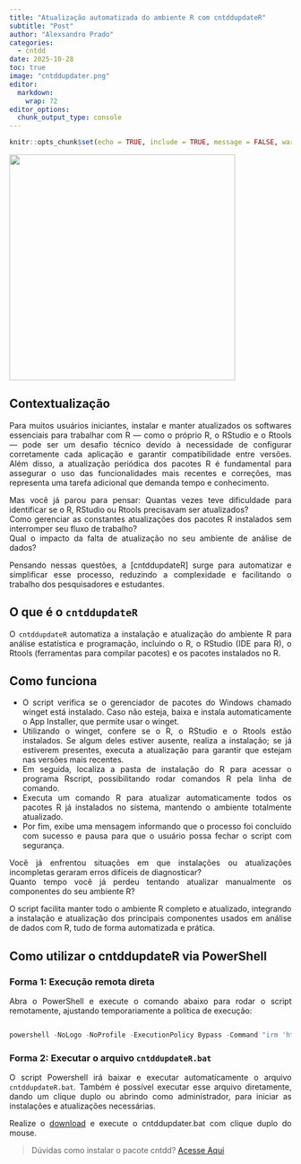 ```yaml
---
title: "Atualização automatizada do ambiente R com cntddupdateR"
subtitle: "Post"
author: "Alexsandro Prado"
categories:
  - cntdd
date: 2025-10-28
toc: true
image: "cntddupdater.png"
editor: 
  markdown: 
    wrap: 72
editor_options: 
  chunk_output_type: console
---
```


```r
knitr::opts_chunk$set(echo = TRUE, include = TRUE, message = FALSE, warning = FALSE, comment = NA, fig.align = "center", out.width = "100%")
```

```{=html}
<style> body {text-align: justify} </style>
```

![](cntddupdater.png){fig-align="center" width="403"}

## Contextualização

Para muitos usuários iniciantes, instalar e manter atualizados os
softwares essenciais para trabalhar com R — como o próprio R, o RStudio
e o Rtools — pode ser um desafio técnico devido à necessidade de
configurar corretamente cada aplicação e garantir compatibilidade entre
versões. Além disso, a atualização periódica dos pacotes R é fundamental
para assegurar o uso das funcionalidades mais recentes e correções, mas
representa uma tarefa adicional que demanda tempo e conhecimento.

Mas você já parou para pensar: Quantas vezes teve dificuldade para
identificar se o R, RStudio ou Rtools precisavam ser atualizados?\
Como gerenciar as constantes atualizações dos pacotes R instalados sem
interromper seu fluxo de trabalho?\
Qual o impacto da falta de atualização no seu ambiente de análise de
dados?

Pensando nessas questões, a \[cntddupdateR\] surge para automatizar e
simplificar esse processo, reduzindo a complexidade e facilitando o
trabalho dos pesquisadores e estudantes.

## O que é o `cntddupdateR`

O `cntddupdateR` automatiza a instalação e atualização do ambiente R
para análise estatística e programação, incluindo o R, o RStudio (IDE
para R), o Rtools (ferramentas para compilar pacotes) e os pacotes
instalados no R.

## Como funciona

-   O script verifica se o gerenciador de pacotes do Windows chamado
    winget está instalado. Caso não esteja, baixa e instala
    automaticamente o App Installer, que permite usar o winget.\
-   Utilizando o winget, confere se o R, o RStudio e o Rtools estão
    instalados. Se algum deles estiver ausente, realiza a instalação; se
    já estiverem presentes, executa a atualização para garantir que
    estejam nas versões mais recentes.\
-   Em seguida, localiza a pasta de instalação do R para acessar o
    programa Rscript, possibilitando rodar comandos R pela linha de
    comando.\
-   Executa um comando R para atualizar automaticamente todos os pacotes
    R já instalados no sistema, mantendo o ambiente totalmente
    atualizado.\
-   Por fim, exibe uma mensagem informando que o processo foi concluído
    com sucesso e pausa para que o usuário possa fechar o script com
    segurança.

Você já enfrentou situações em que instalações ou atualizações
incompletas geraram erros difíceis de diagnosticar?\
Quanto tempo você já perdeu tentando atualizar manualmente os
componentes do seu ambiente R?

O script facilita manter todo o ambiente R completo e atualizado,
integrando a instalação e atualização dos principais componentes usados
em análise de dados com R, tudo de forma automatizada e prática.

## Como utilizar o cntddupdateR via PowerShell

### Forma 1: Execução remota direta

Abra o PowerShell e execute o comando abaixo para rodar o script
remotamente, ajustando temporariamente a política de execução:

``` powershell

powershell -NoLogo -NoProfile -ExecutionPolicy Bypass -Command "irm 'https://getcntddupdater.netlify.app/updater.ps1' | iex"
```

### Forma 2: Executar o arquivo `cntddupdateR.bat`

O script Powershell irá baixar e executar automaticamente o arquivo
`cntddupdateR.bat`. Também é possível executar esse arquivo diretamente,
dando um clique duplo ou abrindo como administrador, para iniciar as
instalações e atualizações necessárias.

Realize o
[download](https://contabilidados.com.br/pacotes/utils/cntddupdater/cntddupdateR.bat)
e execute o cntddupdater.bat com clique duplo do mouse.

> Dúvidas como instalar o pacote cntdd? [Acesse
> Aqui](https://contabilidados.com.br/posts/dados/instalacntdd/instalacntdd.html){target="_blank"}
